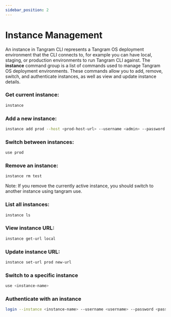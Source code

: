 ```yaml
---
sidebar_position: 2
---
```


# Instance Management
An instance in Tangram CLI represents a Tangram OS deployment environment that the CLI connects to, for example you can have local, staging, or production environments to run Tangram CLI against.
The **instance** command group is a list of commands used to manage Tangram OS deployment environments. These commands allow you to add, remove, switch, and authenticate instances, as well as view and update instance details.

### Get current instance:
```bash
instance
```

### Add a new instance:
```bash
instance add prod --host <prod-host-url> --username <admin> --password <password>
```

### Switch between instances:
```bash
use prod
```

### Remove an instance:
```bash
instance rm test
```
Note: If you remove the currently active instance, you should switch to another instance using tangram use.

### List all instances:
```bash
instance ls
```

### View instance URL:
```bash
instance get-url local
```

### Update instance URL:
```bash
instance set-url prod new-url
```

### Switch to a specific instance
```bash
use <instance-name>
```
### Authenticate with an instance
```bash
login --instance <instance-name> --username <username> --password <password>
```